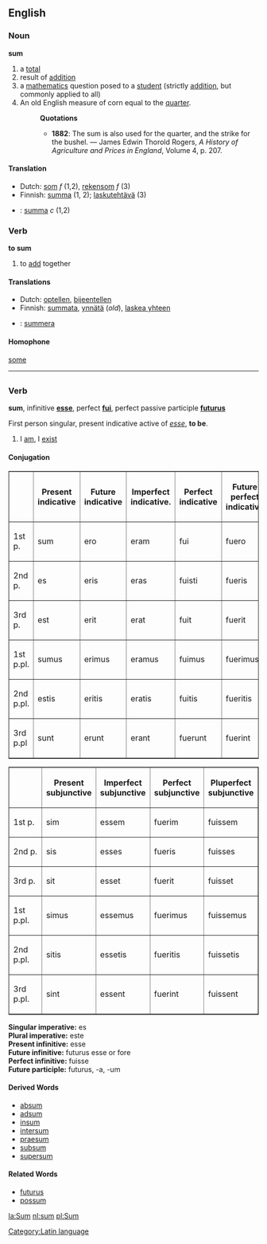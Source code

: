 ==English==
===Noun===
'''sum'''

#a [[total]]
#result of [[addition]]
#a [[mathematics]] question posed to a [[student]] (strictly [[addition]], but commonly applied to all)
# An old English measure of corn equal to the [[quarter]].
#:'''Quotations'''
#:*'''1882''': The sum is also used for the quarter, and the strike for the bushel. &mdash; James Edwin Thorold Rogers, ''A History of Agriculture and Prices in England'', Volume 4, p. 207.

====Translation====
*Dutch: [[som]] ''f'' (1,2), [[rekensom]] ''f'' (3)
*Finnish: [[summa]] (1, 2); [[laskutehtävä]] (3)
*{{sv}}: [[summa]] ''c'' (1,2)

===Verb===
'''to sum'''
#to [[add]] together

====Translations====
*Dutch: [[optellen]], [[bijeentellen]]
*Finnish: [[summata]], [[ynnätä]] (''old''), [[laskea yhteen]]
*{{sv}}: [[summera]]

====Homophone====
[[some]]

----

=={{la}}==
[[Category:Latin language]]
===Verb===
'''sum''', infinitive '''[[esse]]''', perfect '''[[fui]]''', perfect passive participle '''[[futurus]]'''

First person singular, present indicative active of ''[[esse]]'', '''to be'''.

# I [[am]], I [[exist]]

====Conjugation====
<table border=1>
<tr><th>  <th>Present<br>indicative<th>Future<br>indicative
<th>Imperfect<br>indicative.<th>Perfect<br>indicative<th>Future perfect<br>indicative<th>Pluperfect<br>indicative</tr>
<tr><td>1st p.</td><td>sum</td><td>ero</td><td>eram</td><td>fui</td><td>fuero</td><td>fueram</td>
<tr><td>2nd p.</td><td>es</td><td>eris</td><td>eras</td><td>fuisti</td><td>fueris</td><td>fueras</td>
<tr><td>3rd p.</td><td>est</td><td>erit</td><td>erat</td><td>fuit</td><td>fuerit</td><td>fuerat</td>
<tr><td>1st p.pl.</td><td>sumus</td><td>erimus</td><td>eramus</td><td>fuimus</td><td>fuerimus</td><td>fueramus</td>
<tr><td>2nd p.pl.</td><td>estis</td><td>eritis</td><td>eratis</td><td>fuitis</td><td>fueritis</td><td>fueratis</td>
<tr><td>3rd p.pl</td><td>sunt</td><td>erunt</td><td>erant</td><td>fuerunt</td><td>fuerint</td><td>fuerant</td>
</table>
<table border=1>
<tr><th>  <th>Present<br>subjunctive<th>Imperfect<br>subjunctive<th>Perfect<br>subjunctive<th>Pluperfect<br>subjunctive</tr>
<tr><td>1st p.</td><td>sim</td><td>essem</td><td>fuerim</td><td>fuissem</td>
<tr><td>2nd p.</td><td>sis</td><td>esses</td><td>fueris</td><td>fuisses</td>
<tr><td>3rd p.</td><td>sit</td><td>esset</td><td>fuerit</td><td>fuisset</td>
<tr><td>1st p.pl.</td><td>simus</td><td>essemus</td><td>fuerimus</td><td>fuissemus</td>
<tr><td>2nd p.pl.</td><td>sitis</td><td>essetis</td><td>fueritis</td><td>fuissetis</td>
<tr><td>3rd p.pl.</td><td>sint</td><td>essent</td><td>fuerint</td><td>fuissent</td>
</table>

'''Singular imperative:''' es<br>
'''Plural imperative:''' este<br>
'''Present infinitive:''' esse<br>
'''Future infinitive:''' futurus esse or fore<br>
'''Perfect infinitive:''' fuisse<br>
'''Future participle:''' futurus, -a, -um

====Derived Words====
*[[absum]]
*[[adsum]]
*[[insum]]
*[[intersum]]
*[[praesum]]
*[[subsum]]
*[[supersum]]

====Related Words====
*[[futurus]]
*[[possum]]

[[la:Sum]]
[[nl:sum]]
[[pl:Sum]]